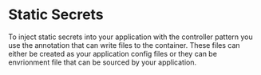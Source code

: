 # Static Secrets

To inject static secrets into your application with the controller pattern you
use the annotation that can write files to the container. These files can either
be created as your application config files or they can be envrionment 
file that can be sourced by your application.